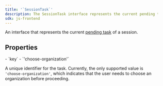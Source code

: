 ```yaml
---
title: '`SessionTask`'
description: The SessionTask interface represents the current pending task of a session.
sdk: js-frontend
---
```


An interface that represents the current [pending task](/docs/guides/secure/session-tasks) of a session.

## Properties

<Properties>
  - `key`
  - `'choose-organization'`

  A unique identifier for the task. Currently, the only supported value is `'choose-organization'`, which indicates that the user needs to choose an organization before proceeding.
</Properties>
